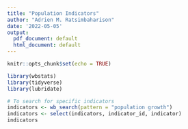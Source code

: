 ```yaml
---
title: "Population Indicators"
author: "Adrien M. Ratsimbaharison"
date: '2022-05-05'
output:
  pdf_document: default
  html_document: default
---
```


```r
knitr::opts_chunk$set(echo = TRUE)
```
```r
library(wbstats)
library(tidyverse)
library(lubridate)
```

```r
# To search for specific indicators
indicators <- wb_search(pattern = "population growth")
indicators <- select(indicators, indicator_id, indicator)
indicators

```

